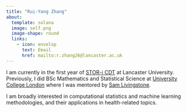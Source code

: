 ```yaml
---
title: "Rui-Yang Zhang"
about:
  template: solana
  image: self.png
  image-shape: round
  links: 
    - icon: envelop
      text: Email
      href: mailto:r.zhang26@lancaster.ac.uk
---
```


I am currently in the first year of [STOR-i CDT](https://www.lancaster.ac.uk/stor-i/) at Lancaster University. Previously, I did BSc Mathematics and Statistical Science at [University College London](https://www.ucl.ac.uk/maths/) where I was mentored by [Sam Livingstone](https://samueljlivingstone.wixsite.com/webpage).

I am broadly interested in computational statistics and machine learning methodologies, and their applications in health-related topics. 